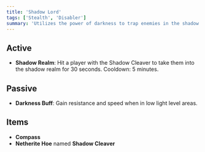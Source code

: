 ```yaml
---
title: 'Shadow Lord'
tags: ['Stealth', 'Disabler']
summary: 'Utilizes the power of darkness to trap enemies in the shadow realm and gain buffs in low light areas.'
---
```


## Active

- **Shadow Realm**: Hit a player with the Shadow Cleaver to take them into the shadow realm for 30 seconds. Cooldown: 5 minutes.

## Passive

- **Darkness Buff**: Gain resistance and speed when in low light level areas.

## Items

- **Compass**
- **Netherite Hoe** named **Shadow Cleaver**
